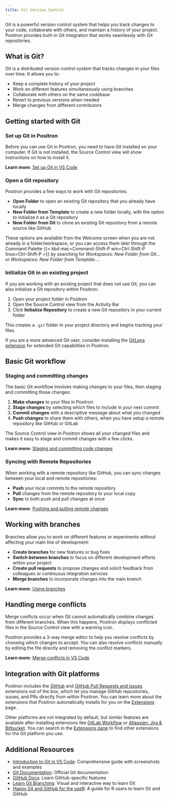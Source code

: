 ```yaml
---
title: Git Version Control
---
```


Git is a powerful version control system that helps you track changes to your code, collaborate with others, and maintain a history of your project. Positron provides built-in Git integration that works seamlessly with Git repositories.

## What is Git?

Git is a distributed version control system that tracks changes in your files over time. It allows you to:

- Keep a complete history of your project
- Work on different features simultaneously using branches  
- Collaborate with others on the same codebase
- Revert to previous versions when needed
- Merge changes from different contributors

## Getting started with Git

### Set up Git in Positron

Before you can use Git in Positron, you need to have Git installed on your computer. If Git is not installed, the Source Control view will show instructions on how to install it.

**Learn more:** [Set up Git in VS Code](https://code.visualstudio.com/docs/sourcecontrol/intro-to-git#_set-up-git-in-vs-code)

### Open a Git repository

Positron provides a few ways to work with Git repositories:

- **Open Folder** to open an existing Git repository that you already have locally
- **New Folder from Template** to create a new folder locally, with the option to initialize it as a Git repository
- **New Folder from Git** to clone an existing Git repository from a remote source like GitHub

These options are available from the Welcome screen when you are not already in a folder/workspace, or you can access them later through the Command Palette {{< kbd mac=Command-Shift-P win=Ctrl-Shift-P linux=Ctrl-Shift-P >}} by searching for *Workspaces: New Folder from Git...* or *Workspaces: New Folder from Template...*.

### Initialize Git in an existing project

If you are working with an existing project that does not use Git, you can also initialize a Git repository within Positron:

1. Open your project folder in Positron
2. Open the Source Control view from the Activity Bar
3. Click **Initialize Repository** to create a new Git repository in your current folder

This creates a `.git` folder in your project directory and begins tracking your files.

::: callout-tip
If you are a more advanced Git user, consider installing the [GitLens extension](https://open-vsx.org/vscode/item?itemName=eamodio.gitlens) for extended Git capabilities in Positron.
:::

## Basic Git workflow

### Staging and committing changes

The basic Git workflow involves making changes to your files, then staging and committing those changes:

1. **Make changes** to your files in Positron
2. **Stage changes** by selecting which files to include in your next commit
3. **Commit changes** with a descriptive message about what you changed
4. **Push changes** to share them with others, when you have setup a remote repository like GitHub or GitLab

The Source Control view in Positron shows all your changed files and makes it easy to stage and commit changes with a few clicks.

**Learn more:** [Staging and committing code changes](https://code.visualstudio.com/docs/sourcecontrol/intro-to-git#_staging-and-committing-code-changes)

### Syncing with Remote Repositories

When working with a remote repository like GitHub, you can sync changes between your local and remote repositories:

- **Push** your local commits to the remote repository
- **Pull** changes from the remote repository to your local copy
- **Sync** to both push and pull changes at once

**Learn more:** [Pushing and pulling remote changes](https://code.visualstudio.com/docs/sourcecontrol/intro-to-git#_pushing-and-pulling-remote-changes)

## Working with branches

Branches allow you to work on different features or experiments without affecting your main line of development:

- **Create branches** for new features or bug fixes
- **Switch between branches** to focus on different development efforts within your project
- **Create pull requests** to propose changes and solicit feedback from colleagues or continuous integration services
- **Merge branches** to incorporate changes into the main branch

**Learn more:** [Using branches](https://code.visualstudio.com/docs/sourcecontrol/intro-to-git#_using-branches)

## Handling merge conflicts

Merge conflicts occur when Git cannot automatically combine changes from different branches. When this happens, Positron displays conflicted files in the Source Control view with a warning icon.

Positron provides a 3-way merge editor to help you resolve conflicts by choosing which changes to accept. You can also resolve conflicts manually by editing the file directly and removing the conflict markers.

**Learn more:** [Merge conflicts in VS Code](https://code.visualstudio.com/docs/sourcecontrol/overview#_merge-conflicts)

## Integration with Git platforms
Positron includes the [GitHub](https://open-vsx.org/extension/vscode/github) and [GitHub Pull Requests and Issues](https://open-vsx.org/extension/GitHub/vscode-pull-request-github) extensions out of the box, which let you manage GitHub repositories, issues, and PRs directly from within Positron. You can learn more about the extensions that Positron automatically installs for you on the [Extensions](extensions.qmd#bootstrapped-extensions) page.

Other platforms are not integrated by default, but similar features are available after installing extensions like [GitLab Workflow](https://open-vsx.org/extension/GitLab/gitlab-workflow) or [Atlassian: Jira & Bitbucket](https://open-vsx.org/extension/atlassian/atlascode). You can search in the [Extensions pane](extensions.qmd#accessing-extensions) to find other extensions for the Git platform you use.

## Additional Resources

- [Introduction to Git in VS Code ](https://code.visualstudio.com/docs/sourcecontrol/intro-to-git): Comprehensive guide with screenshots and examples
- [Git Documentation](https://git-scm.com/doc): Official Git documentation
- [GitHub Docs](https://guides.github.com/): Learn GitHub-specific features
- [Learn Git Branching](https://learngitbranching.js.org/): Visual and interactive way to learn Git
- [Happy Git and GitHub for the useR](https://happygitwithr.com/): A guide for R users to learn Git and GitHub